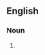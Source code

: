 {{also|quack-salvers}}

==English==

===Noun===
{{head|en|noun form}}

# {{plural of|quacksalver|lang=en}}